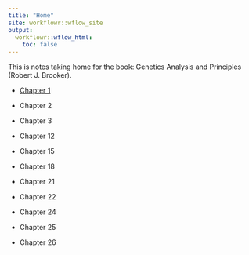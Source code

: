 ```yaml
---
title: "Home"
site: workflowr::wflow_site
output:
  workflowr::wflow_html:
    toc: false
---
```


This is notes taking home for the book: Genetics Analysis and Principles (Robert J. Brooker). 

* [Chapter 1](C1.html)

* Chapter 2

* Chapter 3

* Chapter 12

* Chapter 15

* Chapter 18

* Chapter 21

* Chapter 22

* Chapter 24

* Chapter 25

* Chapter 26

